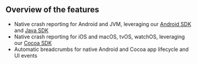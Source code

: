 ## Overview of the features

- Native crash reporting for Android and JVM, leveraging our [Android SDK](/platforms/android) and [Java SDK](/platforms/java)
- Native crash reporting for iOS and macOS, tvOS, watchOS, leveraging our [Cocoa SDK](/platforms/apple)
- Automatic breadcrumbs for native Android and Cocoa app lifecycle and UI events
